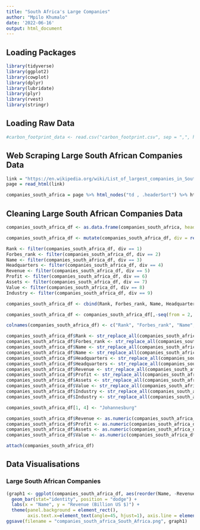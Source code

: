 ```yaml
---
title: "South Africa's Large Companies"
author: "Mpilo Khumalo"
date: '2022-06-16'
output: html_document
---
```


## Loading Packages

```r

library(tidyverse)
library(ggplot2)
library(cowplot)
library(dplyr)
library(lubridate)
library(plyr)
library(rvest)
library(stringr)

```

## Loading Raw Data

```r

#carbon_footprint_data <- read.csv("carbon_footprint.csv", sep = ",", header = T)

```

## Web Scraping Large South African Companies Data

```r

link = "https://en.wikipedia.org/wiki/List_of_largest_companies_in_South_Africa"
page = read_html(link)

companies_south_africa = page %>% html_nodes("td , .headerSort") %>% html_text

```

## Cleaning Large South African Companies Data

```r
companies_south_africa_df <- as.data.frame(companies_south_africa, header = T)

companies_south_africa_df <- mutate(companies_south_africa_df, div = rep(1:9, each = 1, times = 14))

Rank <- filter(companies_south_africa_df, div == 1)
Forbes_rank <- filter(companies_south_africa_df, div == 2)
Name <- filter(companies_south_africa_df, div == 3)
Headquarters <- filter(companies_south_africa_df, div == 4)
Revenue <- filter(companies_south_africa_df, div == 5)
Profit <- filter(companies_south_africa_df, div == 6)
Assets <- filter(companies_south_africa_df, div == 7)
Value <- filter(companies_south_africa_df, div == 8)
Industry <- filter(companies_south_africa_df, div == 9)

companies_south_africa_df <- cbind(Rank, Forbes_rank, Name, Headquarters, Revenue, Profit, Assets, Value, Industry)

companies_south_africa_df <- companies_south_africa_df[,-seq(from = 2, to = 18, by = 2)]

colnames(companies_south_africa_df) <- c("Rank", "Forbes_rank", "Name", "Headquarters", "Revenue", "Profit", "Assets", "Value", "Industry")

companies_south_africa_df$Rank <- str_replace_all(companies_south_africa_df$Rank, "[\r\n]" , "")
companies_south_africa_df$Forbes_rank <- str_replace_all(companies_south_africa_df$Forbes_rank, "[\r\n]" , "")
companies_south_africa_df$Name <- str_replace_all(companies_south_africa_df$Name, "[\r\n]" , "")
companies_south_africa_df$Name <- str_replace_all(companies_south_africa_df$Name, " " , "_")
companies_south_africa_df$Headquarters <- str_replace_all(companies_south_africa_df$Headquarters, "[\r\n]" , "")
companies_south_africa_df$Headquarters <- str_replace_all(companies_south_africa_df$Headquarters, " " , "_")
companies_south_africa_df$Revenue <- str_replace_all(companies_south_africa_df$Revenue, "[\r\n]" , "")
companies_south_africa_df$Profit <- str_replace_all(companies_south_africa_df$Profit, "[\r\n]" , "")
companies_south_africa_df$Assets <- str_replace_all(companies_south_africa_df$Assets, "[\r\n]" , "")
companies_south_africa_df$Value <- str_replace_all(companies_south_africa_df$Value, "[\r\n]" , "")
companies_south_africa_df$Industry <- str_replace_all(companies_south_africa_df$Industry, "[\r\n]" , "")
companies_south_africa_df$Industry <- str_replace_all(companies_south_africa_df$Industry, " " , "_")

companies_south_africa_df[1, 4] <- "Johannesburg"

companies_south_africa_df$Revenue <- as.numeric(companies_south_africa_df$Revenue)
companies_south_africa_df$Profit <- as.numeric(companies_south_africa_df$Profit)
companies_south_africa_df$Assets <- as.numeric(companies_south_africa_df$Assets)
companies_south_africa_df$Value <- as.numeric(companies_south_africa_df$Value)

attach(companies_south_africa_df)

```

## Data Visualisations

### Large South African Companies

```r
(graph1 <- ggplot(companies_south_africa_df, aes(reorder(Name, -Revenue), Revenue, fill = Industry)) +
  geom_bar(stat="identity", position = "dodge") + 
  labs(x = "Name", y = "Revenue (Billion US $)") +  
  theme(panel.background = element_rect(),
        axis.text.x=element_text(angle=45, hjust=1), axis.line = element_line(colour ="black")))
ggsave(filename = "companies_south_africa_South_Africa.png", graph1)

```
